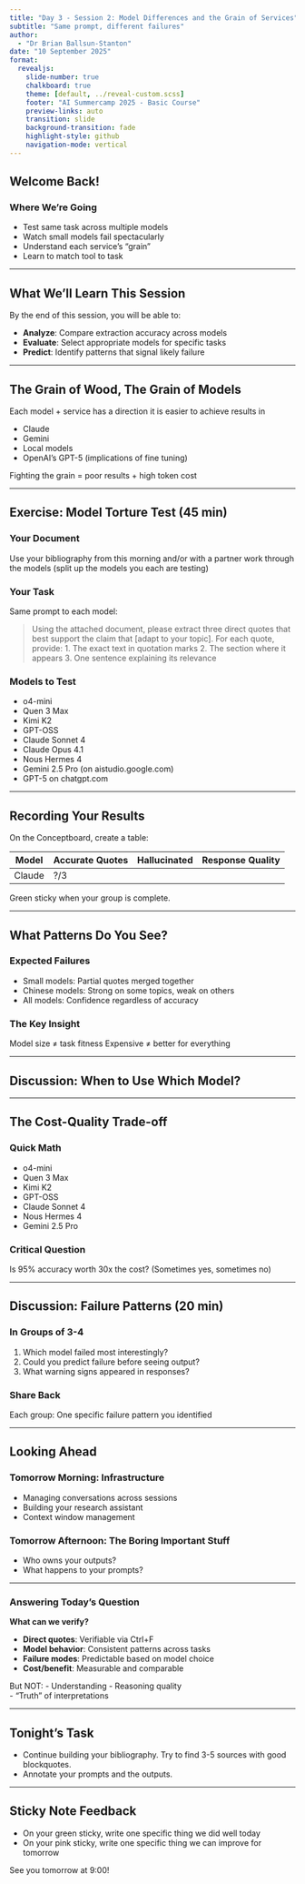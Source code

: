 ```yaml
---
title: "Day 3 - Session 2: Model Differences and the Grain of Services"
subtitle: "Same prompt, different failures"
author: 
  - "Dr Brian Ballsun-Stanton"
date: "10 September 2025"
format:
  revealjs:
    slide-number: true
    chalkboard: true
    theme: [default, ../reveal-custom.scss]
    footer: "AI Summercamp 2025 - Basic Course"
    preview-links: auto
    transition: slide
    background-transition: fade
    highlight-style: github
    navigation-mode: vertical
---
```


## Welcome Back!

### Where We're Going
- Test same task across multiple models
- Watch small models fail spectacularly
- Understand each service's "grain"
- Learn to match tool to task

---

## What We'll Learn This Session

By the end of this session, you will be able to:

- **Analyze**: Compare extraction accuracy across models 
- **Evaluate**: Select appropriate models for specific tasks
- **Predict**: Identify patterns that signal likely failure

---

## The Grain of Wood, The Grain of Models

Each model + service has a direction it is easier to achieve results in

* Claude
* Gemini
* Local models
* OpenAI's GPT-5
(implications of fine tuning)

Fighting the grain = poor results + high token cost

---

## Exercise: Model Torture Test (45 min)

### Your Document
Use your bibliography from this morning and/or with a partner work through the models (split up the models you each are testing)

### Your Task
Same prompt to each model:

> Using the attached document, please extract three direct quotes that best support the claim that [adapt to your topic]. For each quote, provide:
> 1. The exact text in quotation marks
> 2. The section where it appears
> 3. One sentence explaining its relevance

### Models to Test
- o4-mini
- Quen 3 Max
- Kimi K2
- GPT-OSS
- Claude Sonnet 4
- Claude Opus 4.1
- Nous Hermes 4
- Gemini 2.5 Pro (on aistudio.google.com)
- GPT-5 on chatgpt.com

---

## Recording Your Results

On the Conceptboard, create a table:

| Model | Accurate Quotes | Hallucinated | Response Quality |
|-------|----------------|--------------|------------------|
| Claude | ?/3 | | |


Green sticky when your group is complete.

---

## What Patterns Do You See?

### Expected Failures
- Small models: Partial quotes merged together
- Chinese models: Strong on some topics, weak on others
- All models: Confidence regardless of accuracy

### The Key Insight
Model size ≠ task fitness
Expensive ≠ better for everything

---

## Discussion: When to Use Which Model?


---

## The Cost-Quality Trade-off

### Quick Math
- o4-mini
- Quen 3 Max
- Kimi K2
- GPT-OSS
- Claude Sonnet 4
- Nous Hermes 4
- Gemini 2.5 Pro

### Critical Question
Is 95% accuracy worth 30x the cost?
(Sometimes yes, sometimes no)

---

## Discussion: Failure Patterns (20 min)

### In Groups of 3-4
1. Which model failed most interestingly?
2. Could you predict failure before seeing output?
3. What warning signs appeared in responses?

### Share Back
Each group: One specific failure pattern you identified

---

## Looking Ahead

### Tomorrow Morning: Infrastructure
- Managing conversations across sessions
- Building your research assistant
- Context window management

### Tomorrow Afternoon: The Boring Important Stuff
- Who owns your outputs?
- What happens to your prompts?


---

### Answering Today's Question

**What can we verify?**

- **Direct quotes**: Verifiable via Ctrl+F
- **Model behavior**: Consistent patterns across tasks
- **Failure modes**: Predictable based on model choice
- **Cost/benefit**: Measurable and comparable

But NOT:
- Understanding
- Reasoning quality  
- "Truth" of interpretations

---

## Tonight's Task

* Continue building your bibliography. Try to find 3-5 sources with good blockquotes.
* Annotate your prompts and the outputs.

---

## Sticky Note Feedback

* On your green sticky, write one specific thing we did well today
* On your pink sticky, write one specific thing we can improve for tomorrow

See you tomorrow at 9:00!